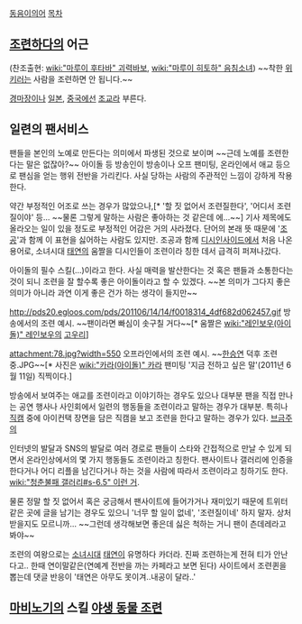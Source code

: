 [[동음이의어]]
[[목차]]

== [[조련하다]]의 어근 ==
{{{#!html
<img src="http://cfile6.uf.tistory.com/image/134501254CAD720A3B8ACE" width=400>
}}}
(찬조출현: [[wiki:"마루이 후타바" 괴력바보]], [[wiki:"마루이 히토하" 음침소녀]])
~~착한 [[위키러]]는 사람을 조련하면 안 됩니다.~~

[[경마]]장이나 [[일본]], [[중국]]에선 [[조교]]라 부른다.

== 일련의 팬서비스 ==
팬들을 본인의 노예로 만든다는 의미에서 파생된 것으로 보이며 ~~근데 노예를 조련한다는 말은 없잖아?~~ 아이돌 등 방송인이 방송이나 오프 팬미팅, 온라인에서 애교 등으로 팬심을 얻는 행위 전반을 가리킨다. 사실 당하는 사람의 주관적인 느낌이 강하게 작용한다.

약간 부정적인 어조로 쓰는 경우가 많았으나,[* '할 짓 없어서 조련질한다', '어디서 조련질이야' 등... ~~물론 그렇게 말하는 사람은 좋아하는 것 같은데 에...~~] 기사 제목에도 올라오는 일이 있을 정도로 부정적인 어감은 거의 사라졌다. 단어의 본래 뜻 때문에 '[[조공]]'과 함께 이 표현을 싫어하는 사람도 있지만. 조공과 함께 [[디시인사이드]]에서 처음 나온 용어로, 소녀시대 [[태연]]의 움짤을 디시인들이 조련이라 칭한 데서 급격히 퍼져나갔다.

아이돌의 필수 스킬(...)이라고 한다. 사실 매력을 발산한다는 것 혹은 팬들과 소통한다는 것이 되니 조련을 잘 할수록 좋은 아이돌이라고 할 수 있겠다. ~~본 의미가 그다지 좋은 의미가 아니라 과연 이게 좋은 건가 하는 생각이 들지만~~

http://pds20.egloos.com/pds/201106/14/14/f0018314_4df682d062457.gif
방송에서의 조련 예시. ~~팬이라면 빠심이 솟구칠 거다~~[* 움짤은 [[wiki:"레인보우(아이돌)" 레인보우]]의 [[고우리]]]

attachment:78.jpg?width=550
오프라인에서의 조련 예시. ~~[[한승연]] 덕후 조련중.JPG~~[* 사진은 [[wiki:"카라(아이돌)" 카라]] 팬미팅 '지금 전하고 싶은 말'(2011년 6월 11일) 직찍이다.]

방송에서 보여주는 애교를 조련이라고 이야기하는 경우도 있으나 대부분 팬을 직접 만나는 공연 행사나 사인회에서 일련의 행동들을 조련이라고 말하는 경우가 대부분. 특히나 [[직캠]] 중에 아이컨택 장면을 담은 직캠을 보고 조련을 한다고 말하는 경우가 있다. [http://gall.dcinside.com/list.php?id=girl7&no=163694&page=1&search_pos=-161663&k_type=0100&keyword=%EC%95%84%EC%9D%B4&bbs= 브금주의]

인터넷의 발달과 SNS의 발달로 여러 경로로 팬들이 스타와 간접적으로 만날 수 있게 되면서 온라인상에서의 몇 가지 행동들도 조련이라고 칭한다. 팬사이트나 갤러리에 인증을 한다거나 어디 리플을 남긴다거나 하는 것을 사람에 따라서 조련이라고 칭하기도 한다. [[wiki:"청춘불패 갤러리#s-6.5" 이런 거]].

물론 정말 할 짓 없어서 혹은 궁금해서 팬사이트에 들어가거나 재미있기 때문에 트위터 같은 곳에 글을 남기는 경우도 있으니 '너무 할 일이 없네', '조련질이네' 하지 말자. 상처받을지도 모르니까... ~~그런데 생각해보면 좋은데 싫은 척하는 거니 팬이 츤데레라고 봐야~~

조련의 여왕으로는 [[소녀시대]] [[태연]]이 유명하다 카더라. 진짜 조련하는게 전혀 티가 안난다고.. 한때 연이말같은(연예계 전반을 까는 카페라고 보면 된다) 사이트에서 조련퀸을 뽑는데 댓글 반응이 '태연은 아무도 못이겨..내공이 달라..'

== [[마비노기]]의 스킬 [[야생 동물 조련]] ==
